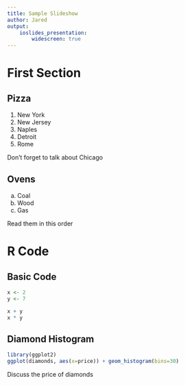 ```yaml
---
title: Sample Slideshow
author: Jared
output:
    ioslides_presentation:
        widescreen: true
---
```


# First Section

## Pizza

1. New York
1. New Jersey
1. Naples
1. Detroit
1. Rome

<div class='notes'>
Don't forget to talk about Chicago
</div>

## Ovens

a. Coal
a. Wood
a. Gas

<div class='notes'>
Read them in this order
</div>

# R Code

## Basic Code

```r
x <- 2
y <- 7

x + y
x * y
```

## Diamond Histogram

```r
library(ggplot2)
ggplot(diamonds, aes(x=price)) + geom_histogram(bins=30)
```

<div class='notes'>
Discuss the price of diamonds
</div>

